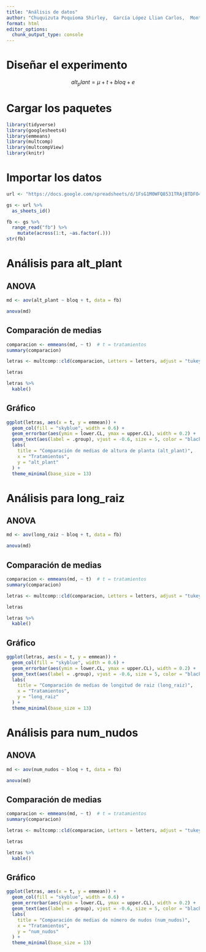 ---
title: "Análisis de datos"
author: "Chuquizuta Poquioma Shirley,  García López Llian Carlos,  Montoya Vargas Oscar Enrique,  Tuesta Melendez Lleily Consuelo"
format: html
editor_options: 
  chunk_output_type: console
---

# Diseñar el experimento

$$alt_plant = \mu + t + bloq + e$$

# Cargar los paquetes
```{r}
library(tidyverse)
library(googlesheets4)
library(emmeans)
library(multcomp)
library(multcompView)
library(knitr)
```
# Importar los datos
```{r}
url <- "https://docs.google.com/spreadsheets/d/1FsG1M0WFQ8531TRAjBTDFO4uZdZJNI51VYCHsvlx0Jg/edit?gid=1217457001#gid=1217457001"

gs <- url %>% 
  as_sheets_id()

fb <- gs %>% 
  range_read("fb") %>% 
    mutate(across(1:t, ~as.factor(.)))
str(fb)
```

# Análisis para alt_plant

## ANOVA
```{r}
md <- aov(alt_plant ~ bloq + t, data = fb)

anova(md)
```

## Comparación de medias
```{r}
comparacion <- emmeans(md, ~ t)  # t = tratamientos
summary(comparacion)

letras <- multcomp::cld(comparacion, Letters = letters, adjust = "tukey")

letras

letras %>% 
  kable()
```

## Gráfico
```{r}
ggplot(letras, aes(x = t, y = emmean)) +
  geom_col(fill = "skyblue", width = 0.6) +
  geom_errorbar(aes(ymin = lower.CL, ymax = upper.CL), width = 0.2) +
  geom_text(aes(label = .group), vjust = -0.6, size = 5, color = "black") +
  labs(
    title = "Comparación de medias de altura de planta (alt_plant)",
    x = "Tratamientos",
    y = "alt_plant"
  ) +
  theme_minimal(base_size = 13)
```

# Análisis para long_raiz

## ANOVA
```{r}
md <- aov(long_raiz ~ bloq + t, data = fb)

anova(md)
```

## Comparación de medias
```{r}
comparacion <- emmeans(md, ~ t)  # t = tratamientos
summary(comparacion)

letras <- multcomp::cld(comparacion, Letters = letters, adjust = "tukey")

letras

letras %>% 
  kable()
```

## Gráfico
```{r}
ggplot(letras, aes(x = t, y = emmean)) +
  geom_col(fill = "skyblue", width = 0.6) +
  geom_errorbar(aes(ymin = lower.CL, ymax = upper.CL), width = 0.2) +
  geom_text(aes(label = .group), vjust = -0.6, size = 5, color = "black") +
  labs(
    title = "Comparación de medias de longitud de raiz (long_raiz)",
    x = "Tratamientos",
    y = "long_raiz"
  ) +
  theme_minimal(base_size = 13)
```

# Análisis para num_nudos

## ANOVA
```{r}
md <- aov(num_nudos ~ bloq + t, data = fb)

anova(md)
```

## Comparación de medias
```{r}
comparacion <- emmeans(md, ~ t)  # t = tratamientos
summary(comparacion)

letras <- multcomp::cld(comparacion, Letters = letters, adjust = "tukey")

letras

letras %>% 
  kable()
```

## Gráfico
```{r}
ggplot(letras, aes(x = t, y = emmean)) +
  geom_col(fill = "skyblue", width = 0.6) +
  geom_errorbar(aes(ymin = lower.CL, ymax = upper.CL), width = 0.2) +
  geom_text(aes(label = .group), vjust = -0.6, size = 5, color = "black") +
  labs(
    title = "Comparación de medias de número de nudos (num_nudos)",
    x = "Tratamientos",
    y = "num_nudos"
  ) +
  theme_minimal(base_size = 13)
```